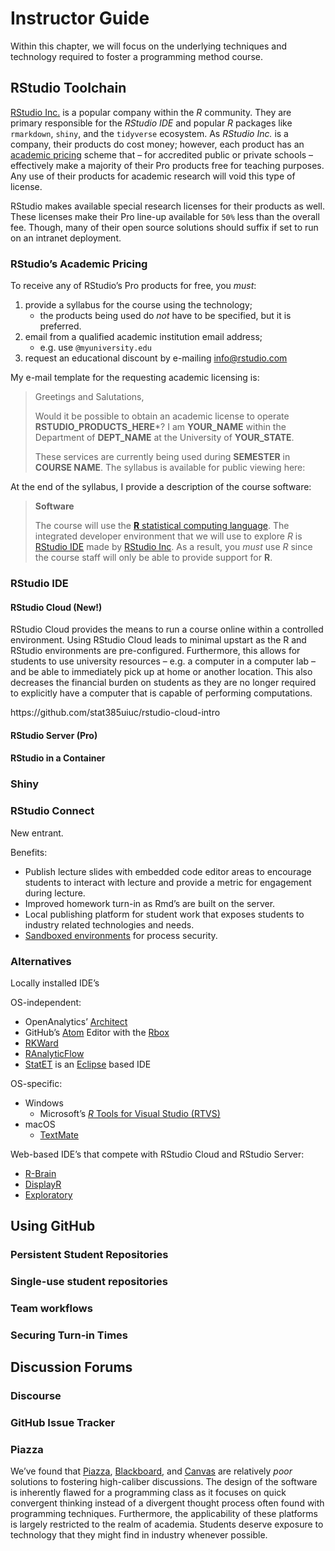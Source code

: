 # Instructor Guide

Within this chapter, we will focus on the underlying techniques and technology
required to foster a programming method course. 

## RStudio Toolchain

[RStudio Inc.](https://www.rstudio.com/) is a popular company within the _R_
community. They are primary responsible for the _RStudio IDE_ and popular _R_
packages like `rmarkdown`, `shiny`, and the `tidyverse` ecosystem. As _RStudio Inc._
is a company, their products do cost money; however, each product has an
[academic pricing](https://www.rstudio.com/pricing/academic-pricing/) scheme
that -- for accredited public or private schools -- effectively make a majority
of their Pro products free for teaching purposes. Any use of their products for academic research will void this type of license. 

RStudio makes available special research licenses for their products as well.
These licenses make their Pro line-up available for `50%` less than the overall
fee. Though, many of their open source solutions should suffix if set to run on
an intranet deployment.

### RStudio's Academic Pricing {#academic-pricing}

To receive any of RStudio's Pro products for free, you _must_:

1. provide a syllabus for the course using the technology;
    - the products being used do _not_ have to be specified, but it is preferred. 
2. email from a qualified academic institution email address;
    - e.g. use `@myuniversity.edu`
3. request an educational discount by e-mailing <info@rstudio.com>

My e-mail template for the requesting academic licensing is:

> Greetings and Salutations,
>
> Would it be possible to obtain an academic license to operate 
**RSTUDIO_PRODUCTS_HERE***? I am **YOUR_NAME** within the Department of 
**DEPT_NAME** at the University of **YOUR_STATE**.
>  
> These services are currently being used during **SEMESTER** in **COURSE NAME**.
> The syllabus is available for public viewing here:
>  
> <link-to-the-syllabus>
> 

At the end of the syllabus, I provide a description of the course software:

> **Software**
> 
> The course will use the
> [**R** statistical computing language](https://cloud.r-project.org/). 
> The integrated developer environment that we will use to explore *R* is
> [RStudio IDE](https://www.rstudio.com/products/rstudio/) made by
> [RStudio Inc](https://www.rstudio.com). As a result, you _must_ use _R_ since
> the course staff will only be able to provide support for **R**. 


### RStudio IDE


#### RStudio Cloud (New!)

RStudio Cloud provides the means to run a course online within a controlled 
environment. Using RStudio Cloud leads to minimal upstart as the R and RStudio
environments are pre-configured. Furthermore, this allows for students to 
use university resources -- e.g. a computer in a computer lab -- and be able
to immediately pick up at home or another location. This also decreases the
financial burden on students as they are no longer required to explicitly
have a computer that is capable of performing computations. 

https://github.com/stat385uiuc/rstudio-cloud-intro 

#### RStudio Server (Pro)

#### RStudio in a Container

### Shiny

### RStudio Connect

New entrant.

Benefits:

- Publish lecture slides with embedded code editor areas to encourage students
  to interact with lecture and provide a metric for engagement during lecture.
- Improved homework turn-in as Rmd's are built on the server. 
- Local publishing platform for student work that exposes students to 
  industry related technologies and needs.
- [Sandboxed environments](http://docs.rstudio.com/connect/admin/process-management.html#process-management-sandboxing) for process security.


### Alternatives

Locally installed IDE's

OS-independent:

- OpenAnalytics' [Architect](https://www.getarchitect.io/)
- GitHub's [Atom](https://atom.io) Editor with the [Rbox](https://atom.io/packages/rbox)
- [RKWard](https://rkward.kde.org/)
- [RAnalyticFlow](http://r.analyticflow.com/en/)
- [StatET](http://www.walware.de/goto/statet) is an [Eclipse](http://www.eclipse.org/eclipse/) based IDE

OS-specific:

- Windows
    - Microsoft's [_R_ Tools for Visual Studio (RTVS)](https://www.visualstudio.com/vs/features/rtvs/)
- macOS
    - [TextMate](https://macromates.com/)

Web-based IDE's that compete with RStudio Cloud and RStudio Server:

- [R-Brain](https://r-brain.io/en/)
- [DisplayR](https://www.displayr.com/)
- [Exploratory](https://exploratory.io/)

## Using GitHub

### Persistent Student Repositories

### Single-use student repositories

### Team workflows

### Securing Turn-in Times


## Discussion Forums

### Discourse

### GitHub Issue Tracker

### Piazza

We've found that [Piazza](https://piazza.com/),
[Blackboard](http://www.blackboard.com/index.html), and
[Canvas](https://www.canvaslms.com/) are relatively _poor_ solutions to
fostering high-caliber discussions.
The design of the software is inherently flawed for a programming class as it
focuses on quick convergent thinking instead of a divergent thought process
often found with programming techniques. Furthermore, the applicability of 
these platforms is largely restricted to the realm of academia. Students
deserve exposure to technology that they might find in industry whenever 
possible. 
